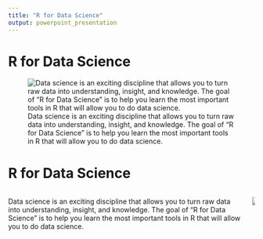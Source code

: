 ```yaml
---
title: "R for Data Science"
output: powerpoint_presentation
---
```


# R for Data Science

![Data science is an exciting discipline that allows you to turn raw data into understanding, insight, and knowledge. The goal of “R for Data Science” is to help you learn the most important tools in R that will allow you to do data science.](http://r4ds.had.co.nz/cover.png)

# R for Data Science

:::::::::::::: {.columns}
::: {.column}
Data science is an exciting discipline that allows you to turn raw data into understanding, insight, and knowledge. The goal of “R for Data Science” is to help you learn the most important tools in R that will allow you to do data science.
:::
::: {.column}
![](http://r4ds.had.co.nz/cover.png)
:::
::::::::::::::
